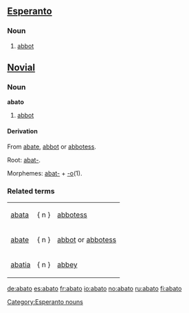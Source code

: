 ==[[Esperanto]]==
===Noun===
{{eo-noun}}
# [[abbot]]

{{Universala Vortaro}}
==[[Novial]]==
===Noun===
'''abato'''
#[[abbot]]
====Derivation====
From [[abate]],  [[abbot]] or [[abbotess]].

Root: [[abat-]].

Morphemes: [[abat-]] + [[-o]](1).

===Related terms===
{|
|[[abata]] || { n } || [[abbotess]]
|-
|[[abate]] || { n } || [[abbot]] or [[abbotess]]
|-
|[[abatia]] || { n } || [[abbey]]
|}


[[Category:Esperanto nouns]]

[[de:abato]]
[[es:abato]]
[[fr:abato]]
[[io:abato]]
[[no:abato]]
[[ru:abato]]
[[fi:abato]]